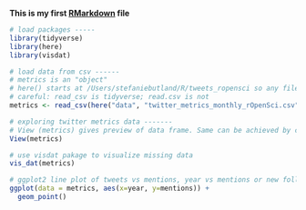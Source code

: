 **This is my first [RMarkdown](https://ropensci.org) file**

```r
# load packages -----
library(tidyverse)
library(here)
library(visdat)

# load data from csv ------
# metrics is an "object"
# here() starts at /Users/stefaniebutland/R/tweets_ropensci so any files pointed to can be relative to that
# careful: read_csv is tidyverse; read.csv is not
metrics <- read_csv(here("data", "twitter_metrics_monthly_rOpenSci.csv"))

# exploring twitter metrics data -------
# View (metrics) gives preview of data frame. Same can be achieved by clicking in metrics df in the Environment window
View(metrics)

# use visdat pakage to visualize missing data
vis_dat(metrics)

# ggplot2 line plot of tweets vs mentions, year vs mentions or new followers
ggplot(data = metrics, aes(x=year, y=mentions)) +
  geom_point()
```  
  
